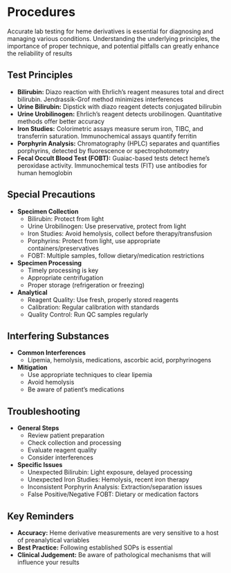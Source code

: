 # Procedures {-}

Accurate lab testing for heme derivatives is essential for diagnosing and managing various conditions. Understanding the underlying principles, the importance of proper technique, and potential pitfalls can greatly enhance the reliability of results

## **Test Principles** {-}

*   **Bilirubin:** Diazo reaction with Ehrlich's reagent measures total and direct bilirubin. Jendrassik-Grof method minimizes interferences
*   **Urine Bilirubin:** Dipstick with diazo reagent detects conjugated bilirubin
*   **Urine Urobilinogen:** Ehrlich's reagent detects urobilinogen. Quantitative methods offer better accuracy
*   **Iron Studies:** Colorimetric assays measure serum iron, TIBC, and transferrin saturation. Immunochemical assays quantify ferritin
*   **Porphyrin Analysis:** Chromatography (HPLC) separates and quantifies porphyrins, detected by fluorescence or spectrophotometry
*   **Fecal Occult Blood Test (FOBT):** Guaiac-based tests detect heme's peroxidase activity. Immunochemical tests (FIT) use antibodies for human hemoglobin

## **Special Precautions** {-}

*   **Specimen Collection**
    *   Bilirubin: Protect from light
    *   Urine Urobilinogen: Use preservative, protect from light
    *   Iron Studies: Avoid hemolysis, collect before therapy/transfusion
    *   Porphyrins: Protect from light, use appropriate containers/preservatives
    *   FOBT: Multiple samples, follow dietary/medication restrictions
*   **Specimen Processing**
    *   Timely processing is key
    *   Appropriate centrifugation
    *   Proper storage (refrigeration or freezing)
*   **Analytical**
    *   Reagent Quality: Use fresh, properly stored reagents
    *   Calibration: Regular calibration with standards
    *   Quality Control: Run QC samples regularly

## **Interfering Substances** {-}

*   **Common Interferences**
    *   Lipemia, hemolysis, medications, ascorbic acid, porphyrinogens
*   **Mitigation**
    *   Use appropriate techniques to clear lipemia
    *   Avoid hemolysis
    *   Be aware of patient's medications

## **Troubleshooting** {-}

*   **General Steps**
    *   Review patient preparation
    *   Check collection and processing
    *   Evaluate reagent quality
    *   Consider interferences
*   **Specific Issues**
    *   Unexpected Bilirubin: Light exposure, delayed processing
    *   Unexpected Iron Studies: Hemolysis, recent iron therapy
    *   Inconsistent Porphyrin Analysis: Extraction/separation issues
    *   False Positive/Negative FOBT: Dietary or medication factors

## **Key Reminders** {-}

*   **Accuracy:** Heme derivative measurements are very sensitive to a host of preanalytical variables
*   **Best Practice:** Following established SOPs is essential
*   **Clinical Judgement:** Be aware of pathological mechanisms that will influence your results

